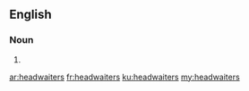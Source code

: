 ==English==

===Noun===
{{head|en|plural}}

# {{plural of|headwaiter|lang=en|nocat=1}}

[[ar:headwaiters]]
[[fr:headwaiters]]
[[ku:headwaiters]]
[[my:headwaiters]]